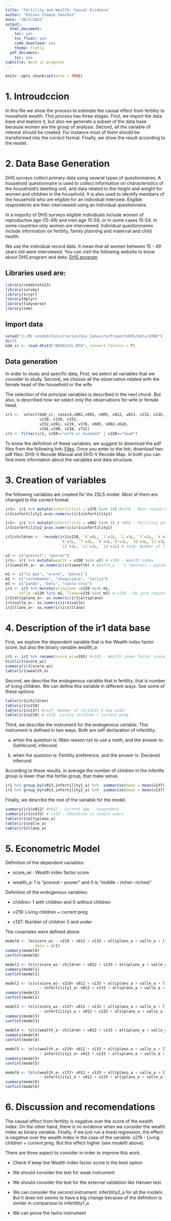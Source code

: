 ---
title: 'Fertility and Wealth: Causal Evidence'
author: "Edison Choque Sanchez"
date: "30/5/2022"
output:
  html_document:
    toc: yes
    toc_float: yes
    code_download: yes
    theme: flatly
  pdf_document:
    toc: yes
subtitle: Work in progress
---

```{r setup, include=FALSE}
knitr::opts_chunk$set(echo = TRUE)
```

# 1. Introudccion

In this file we show the process to estimate the causal effect from fertility to household wealth. This process has three stages. First, we import the data base and explore it, but also we generate a subset of the data base because women are the group of analysis. Second, all the variable of interest should be created. For instance most of them should be transformed into the correct format. Finally, we show the result according to the model.

# 2. Data Base Generation

DHS surveys collect primary data using several types of questionnaires. A household questionnaire is used to collect information on characteristics of the household's dwelling unit, and data related to the height and weight for women and children in the household. It is also used to identify members of the household who are eligible for an individual interview. Eligible respondents are then interviewed using an individual questionnaire.

In a majority of DHS surveys eligible individuals include women of reproductive age (15-49) and men age 15-59, or in some cases 15-54. In some countries only women are interviewed. Individual questionnaires include information on fertility, family planning and maternal and child health.

We use the individual record data. It mean that all women between 15 - 49 years old were interviewed. You can visit the following website to know about DHS program and data. 
[DHS program](https://dhsprogram.com/data/Getting-Started.cfm){target="_blank"}

## Libraries used are:

```{r include=FALSE}
library(readstata13)
library(survey)
library(srvyr)
library(dplyr)
library(tidyverse)
library(sem)
```

## Import data

```{r}
setwd("J:/Mi unidad/Consultorias/Gus_Canavire/ProyectoDHS/Data/2008")
dir()
bdd_ir <- read.dta13("BOIR51FL.DTA", convert.factors = T)
```

## Data generation

In order to study and specific data, First, we select all variables that we consider to study.  Second, we choose all the observation related with the female head of the household or the wife. 

The selection of the principal variables is described in the next chunk. But also, is described how we select only the observations for wife or female head. 

```{r}
ir1 <-  select(bdd_ir, caseid,v002,v003, v005, v012, v013, v133, v135, v137,
               v139, v150, v151,
               v152,v201, v219, v376, v605, v602,v616,
               v191,v190, v218, v731)
ir1 <- filter(ir1, v150=="wife or husband" | v150=="head")
```

To know the definition of these variables, we suggest to download the pdf files from the following link: [Files](https://dhsprogram.com/publications/publication-dhsg4-dhs-questionnaires-and-manuals.cfm){target="_blank"}. Once you enter to the link, download two pdf files: DHS-V Recode Manual and DHS-V Recode Map. In both you can find more information about the variables and data structure. 

# 3. Creation of variables 

the following variables are created for the 2SLS model. Most of them are changed to the correct format. 

```{r}
ir1<- ir1 %>% mutate(infertility1 = v376 %in% 24) #v376 - Main reason not to use a meth.
ir1$infertility1_a=as.numeric(ir1$infertility1)

ir1<- ir1 %>% mutate(infertility2 = v602 %in% 5) # v602 - Fertility preference
ir1$infertility2_a=as.numeric(ir1$infertility2)

ir1$children <-  recode(ir1$v218, `0`=0L, `1`=1L, `2`=1L, `3`=1L, `4`=1L, `5`=1L, 
                        `6`=1L, `7`=1L, `8`=1L,`9`=1L, `10`=1L,`11`=1L,
                        `12`=1L, `13`=1L, `14`=1L) # v218- Number of living children

v2 <- c("poorest", "poorer")
ir1<- ir1 %>% mutate(wealth = v190 %in% v2) # v190 - Wealth index
ir1$wealth_a<- as.numeric(ir1$wealth) # wealth_a -  1 "poorest - poorer" 0 is "middle - richer- richest"

m1 <- c("la paz", "oruro", "potosí")
m2 <- c("cochabamba", "chuquisaca", "tarija")
m3 <- c("pando", "beni", "santa cruz")
ir1 <- ir1 %>% mutate(altiplano =v139 %in% m1, 
      valle =v139 %in% m2, llano=v139 %in% m3) # v139 - De jure region of residence
ir1$altiplano_a<- as.numeric(ir1$altiplano)
ir1$valle_a<- as.numeric(ir1$valle)
ir1$llano_a<- as.numeric(ir1$llano)
```

# 4. Description of the **ir1** data base

First, we explore the dependent variable that is the Wealth index factor score, but also the binary variable *wealth_a*. 
 
```{r descriptive 1}
ir1 <- ir1 %>% rename(score_wi=v191) #v191 - Wealth index factor score
hist(ir1$score_wi)
summary(ir1$score_wi)
table(ir1$wealth_a) 
```

Second, we describe the endogenous variable that is fertility, that is number of living children. We can define this variable in different ways. See some of these options:

```{r descriptive 2}
table(ir1$children)
table(ir1$v218) 
table(ir1$v137) #v137 -Number of children 5 and under
table(ir1$v219) # v219 -Living children + current preg
```

Third, we describe the instrument for the endogenous variable. This instrument is defined in two ways. Both are self declaration of infertility. 

a) when the question is: Main reason not to use a meth, and the answer is: Subfecund, infecund. 

b) when the question is: Fertility preference, and the answer is: Declared infecund. 

According to these results, in average the number of children in the infertile group is lower than the fertile group, that make sense. 

```{r descriptive 3}
ir1 %>% group_by(v013,infertility1_a) %>%  summarise(mean = mean(v137), n = n()) # v013 - Age 5-year groups
ir1 %>% group_by(v013,infertility2_a) %>%  summarise(mean = mean(v137), n = n())
```

Finally, we describe the rest of the variable for the model. 

```{r descriptive 4}
summary(ir1$v012) #V012 - Current age - respondent
summary(ir1$v133) # v133 - Education in single years
table(ir1$altiplano_a)
table(ir1$valle_a)
table(ir1$llano_a)
```

# 5. Econometric Model

Definition of the dependent variables:

 - score_wi : Wealth index factor score
 
 - wealth_a: 1 is "poorest - poorer" and 0 is "middle - richer- richest"
 
Definition of the endogenous variables:
 
 - children: 1 with children and 0 without children
 
 - v219: Living children + current preg
 
 - v137: Number of children 5 and under
 
The covariates were defined above. 
 
```{r}
model0 <- lm(score_wi ~ v219 + v012 + v133 + altiplano_a + valle_a + llano_a, 
             data = ir1)
summary(model0)
confint(model0)

model1 <- tsls(score_wi~ children + v012 + v133 + altiplano_a + valle_a + llano_a, ~ infertility1_a + v012 + v133 + altiplano_a + valle_a + llano_a, data = ir1)
summary(model1)
confint(model1) 

model2 <- tsls(score_wi~ v219+ v012 + v133 + altiplano_a + valle_a + llano_a, 
               ~ infertility1_a+ v012 + v133 + altiplano_a + valle_a + llano_a , data = ir1)
summary(model2)
confint(model2)

model3 <- tsls(score_wi~ v137+ v012 + v133 + altiplano_a + valle_a + llano_a,
               ~ infertility1_a + v012 + v133 + altiplano_a + valle_a + llano_a  , data = ir1)
summary(model3)
confint(model3)
  
model4 <- tsls(wealth_a~ children + v012 + v133 + altiplano_a + valle_a + llano_a, ~ infertility1_a + v012 + v133 + altiplano_a + valle_a + llano_a, data = ir1)
summary(model4)
confint(model4) 

model5 <- tsls(wealth_a~ v219+ v012 + v133 + altiplano_a + valle_a + llano_a, 
               ~ infertility1_a+ v012 + v133 + altiplano_a + valle_a + llano_a , data = ir1)
summary(model5)
confint(model5)

model6 <- tsls(wealth_a~ v137+ v012 + v133 + altiplano_a + valle_a + llano_a,
               ~ infertility1_a + v012 + v133 + altiplano_a + valle_a + llano_a  , data = ir1)
summary(model6)
confint(model6)
```

# 6. Discussion and recomendations

The causal effect from fertility is negative over the score of the wealth index. On the other hand, there is no evidence when we consider the wealth index as binary variable. Finally, if we just run a lineal regression, the effect is negative over the wealth index in the case of the variable: v219 - Living children + current preg. But this effect higher (see model0 above).

There are three aspect to consider in order to improve this work. 

 - Check if keep the Wealth index factor score is the best option
 
 - We should consider the test for weak instrument 
 
 - We should consider the test for the external validation like Hansen test
 
 - We can consider the second instrument: infertility2_a for all the models. But it does not seems to have a big change because of the definition is similar in comparison to infertility1_a
 
 - We can prove the twins instrument

